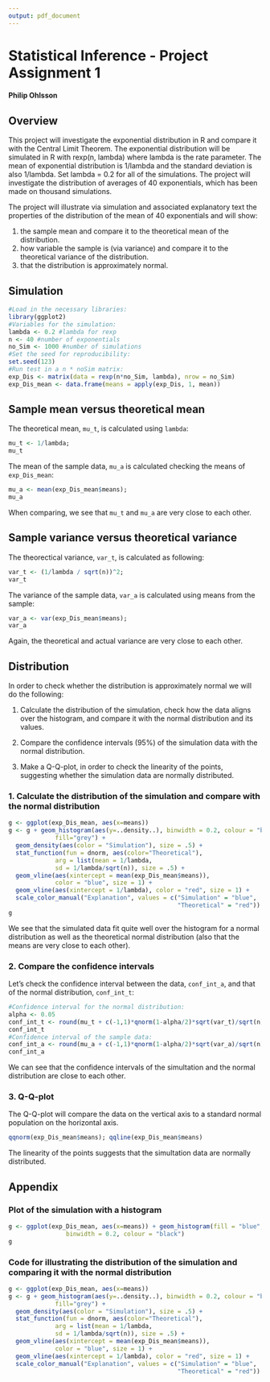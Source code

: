 ```yaml
---
output: pdf_document
---
```

# Statistical Inference - Project Assignment 1
#### Philip Ohlsson
## Overview
This project will investigate the exponential distribution in R and compare it with the Central Limit Theorem. The exponential distribution will be simulated in R with rexp(n, lambda) where lambda is the rate parameter. The mean of exponential distribution is 1/lambda and the standard deviation is also 1/lambda. Set lambda = 0.2 for all of the simulations. 
The project will investigate the distribution of averages of 40 exponentials, which has been made on thousand simulations.

The project will illustrate via simulation and associated explanatory text the properties of the distribution of the mean of 40 exponentials and will show:

1. the sample mean and compare it to the theoretical mean of the distribution.
2. how variable the sample is (via variance) and compare it to the theoretical variance of the distribution.
3. that the distribution is approximately normal.

## Simulation

```r
#Load in the necessary libraries:
library(ggplot2)
#Variables for the simulation: 
lambda <- 0.2 #lambda for rexp
n <- 40 #number of exponentials
no_Sim <- 1000 #number of simulations
#Set the seed for reproducibility:
set.seed(123)
#Run test in a n * noSim matrix:
exp_Dis <- matrix(data = rexp(n*no_Sim, lambda), nrow = no_Sim)
exp_Dis_mean <- data.frame(means = apply(exp_Dis, 1, mean))
```

## Sample mean versus theoretical mean
The theoretical mean, `mu_t`, is calculated using `lambda`: 
```r
mu_t <- 1/lambda; 
mu_t
```

The mean of the sample data, `mu_a` is calculated checking the means of `exp_Dis_mean`:
```r
mu_a <- mean(exp_Dis_mean$means); 
mu_a
```

When comparing, we see that `mu_t` and `mu_a` are very close to each other.

## Sample variance versus theoretical variance
The theorectical variance, `var_t`, is calculated as following:
```r
var_t <- (1/lambda / sqrt(n))^2; 
var_t
```
The variance of the sample data, `var_a` is calculated using means from the sample:
```r
var_a <- var(exp_Dis_mean$means); 
var_a
```

Again, the theoretical and actual variance are very close to each other.

## Distribution
In order to check whether the distribution is approximately normal we will do the following:

1. Calculate the distribution of the simulation, check how the data aligns over the histogram, and compare it with the normal distribution and its values.

2. Compare the confidence intervals (95%) of the simulation data with the normal distribution.

3. Make a Q-Q-plot, in order to check the linearity of the points, suggesting whether the simulation data are normally distributed.


### 1. Calculate the distribution of the simulation and compare with the normal distribution 
```r
g <- ggplot(exp_Dis_mean, aes(x=means))
g <- g + geom_histogram(aes(y=..density..), binwidth = 0.2, colour = "black", 
             fill="grey") + 
  geom_density(aes(color = "Simulation"), size = .5) + 
  stat_function(fun = dnorm, aes(color="Theoretical"), 
             arg = list(mean = 1/lambda, 
             sd = 1/lambda/sqrt(n)), size = .5) + 
  geom_vline(aes(xintercept = mean(exp_Dis_mean$means)), 
             color = "blue", size = 1) + 
  geom_vline(aes(xintercept = 1/lambda), color = "red", size = 1) +
  scale_color_manual("Explanation", values = c("Simulation" = "blue",
                                               "Theoretical" = "red"))
g
```

We see that the simulated data fit quite well over the histogram for a normal distribution as well as the theoretical normal distribution (also that the means are very close to each other).

### 2. Compare the confidence intervals
Let's check the confidence interval between the data, `conf_int_a`, and that of the normal distribution, `conf_int_t`:
```r
#Confidence interval for the normal distribution:
alpha <- 0.05
conf_int_t <- round(mu_t + c(-1,1)*qnorm(1-alpha/2)*sqrt(var_t)/sqrt(n), 3)
conf_int_t
#Confidence interval of the sample data:
conf_int_a <- round(mu_a + c(-1,1)*qnorm(1-alpha/2)*sqrt(var_a)/sqrt(n),3)
conf_int_a
```

We can see that the confidence intervals of the simultation and the normal distribution are close to each other.

### 3. Q-Q-plot
The Q-Q-plot will compare the data on the vertical axis to a standard normal population on the horizontal axis.

```r
qqnorm(exp_Dis_mean$means); qqline(exp_Dis_mean$means)
```

The linearity of the points suggests that the simultation data are normally distributed.
\newpage

## Appendix

### Plot of the simulation with a histogram  
```r
g <- ggplot(exp_Dis_mean, aes(x=means)) + geom_histogram(fill = "blue", 
                binwidth = 0.2, colour = "black")
g
```

### Code for illustrating the distribution of the simulation and comparing it with the normal distribution
```r
g <- ggplot(exp_Dis_mean, aes(x=means))
g <- g + geom_histogram(aes(y=..density..), binwidth = 0.2, colour = "black", 
             fill="grey") + 
  geom_density(aes(color = "Simulation"), size = .5) + 
  stat_function(fun = dnorm, aes(color="Theoretical"), 
             arg = list(mean = 1/lambda, 
             sd = 1/lambda/sqrt(n)), size = .5) + 
  geom_vline(aes(xintercept = mean(exp_Dis_mean$means)), 
             color = "blue", size = 1) + 
  geom_vline(aes(xintercept = 1/lambda), color = "red", size = 1) +
  scale_color_manual("Explanation", values = c("Simulation" = "blue",
                                               "Theoretical" = "red"))
```
